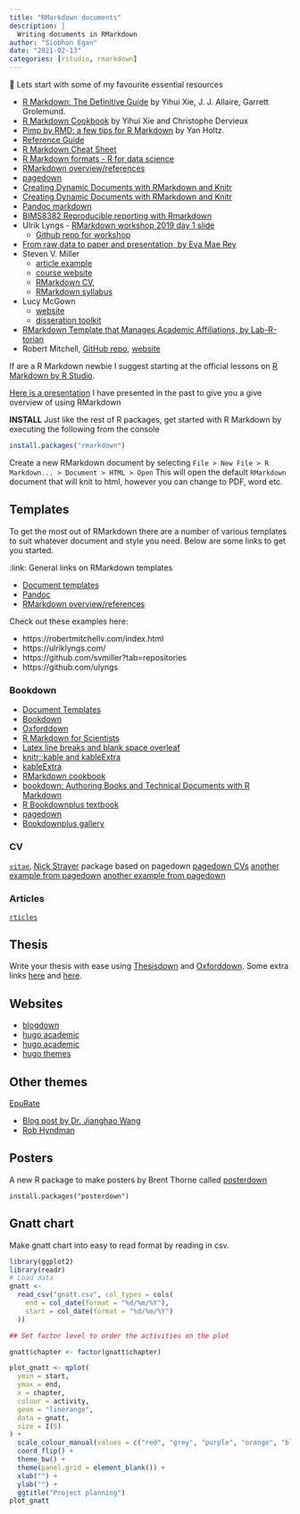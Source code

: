 ```yaml
---
title: "RMarkdown documents"
description: |
  Writing documents in RMarkdown
author: "Siobhon Egan"
date: "2021-02-13"
categories: [rstudio, rmarkdown]
---
```


🔗 Lets start with some of my favourite essential resources

-   [R Markdown: The Definitive Guide](https://bookdown.org/yihui/rmarkdown/) by Yihui Xie, J. J. Allaire, Garrett Grolemund.
-   [R Markdown Cookbook](https://bookdown.org/yihui/rmarkdown-cookbook/) by Yihui Xie and Christophe Dervieux
-   [Pimp by RMD: a few tips for R Markdown](https://holtzy.github.io/Pimp-my-rmd/) by Yan Holtz.
-   [Reference Guide](https://rstudio.com/wp-content/uploads/2015/03/rmarkdown-reference.pdf?_ga=2.203245073.1802232962.1587452707-209816525.1575608236)
-   [R Markdown Cheat Sheet](https://github.com/rstudio/cheatsheets/raw/master/rmarkdown-2.0.pdf)
-   [R Markdown formats - R for data science](https://r4ds.had.co.nz/r-markdown-formats.html)
-   [RMarkdown overview/references](https://rmarkdown.rstudio.com/docs/)
-   [pagedown](https://rstudio.github.io/pagedown/#pagedjs)
-   [Creating Dynamic Documents with RMarkdown and Knitr](https://rpubs.com/ivim/Rmd-v1)
-   [Creating Dynamic Documents with RMarkdown and Knitr](https://rstudio-pubs-static.s3.amazonaws.com/180546_e2d5bf84795745ebb5cd3be3dab71fca.html#71_code_folding)
-   [Pandoc markdown](https://rmarkdown.rstudio.com/authoring_pandoc_markdown.html%23raw-tex#Pandoc_Markdown)
-   [BIMS8382 Reproducible reporting with Rmarkdown](https://bioconnector.github.io/workshops/r-rmarkdown.html)
-   Ulrik Lyngs - [RMarkdown workshop 2019 day 1 slide](https://ulyngs.github.io/rmarkdown-workshop-2019/slides/Day1.html#1)
    -   [Github repo for workshop](https://github.com/ulyngs/rmarkdown-workshop-2019)
-   [From raw data to paper and presentation, by Eva Mae Rey](https://github.com/EvaMaeRey/from_raw_data_to_paper_and_presentation)
-   Steven V. Miller
    -   [article example](https://github.com/svmiller/svm-r-markdown-templates/tree/master/article-example)
    -   [course website](https://github.com/svmiller/course-website)
    -   [RMarkdown CV](http://svmiller.com/blog/2016/03/svm-r-markdown-cv/),
    -   [RMarkdown syllabus](http://svmiller.com/blog/2016/07/r-markdown-syllabus/)
-   Lucy McGown
    -   [website](https://www.lucymcgowan.com/)
    -   [disseration toolkit](https://github.com/LucyMcGowan/dissertation-toolkit/tree/master/thesis)
-   [RMarkdown Template that Manages Academic Affiliations, by Lab-R-torian](https://labrtorian.com/2019/08/26/rmarkdown-template-that-manages-academic-affiliations/)
-   Robert Mitchell, [GitHub repo](https://github.com/robertmitchellv/robertmitchellv.github.io), [website](http://robertmitchellv.com/#)

If are a R Markdown newbie I suggest starting at the official lessons on [R Markdown by R Studio](https://rmarkdown.rstudio.com/).

[Here is a presentation](https://docs.google.com/presentation/d/e/2PACX-1vRpQkv2wRcJILZ69i9H9z38XukVGi94XjdkTzwlVXhbHaG4aqVn2QZ3mo01xeixsw_SgtxnOkZ299Rm/pub?start=false&loop=false&delayms=3000) I have presented in the past to give you a give overview of using RMarkdown

**INSTALL** Just like the rest of R packages, get started with R Markdown by executing the following from the console

``` r
install.packages("rmarkdown")
```

Create a new RMarkdown document by selecting `File > New File > R Markdown... > Document > HTML > Open` This will open the default `RMarkdown` document that will knit to html, however you can change to PDF, word etc.

## Templates

To get the most out of RMarkdown there are a number of various templates to suit whatever document and style you need. Below are some links to get you started.

:link: General links on RMarkdown templates

-   [Document templates](https://bookdown.org/yihui/rmarkdown/document-templates.html)
-   [Pandoc](https://pandoc.org/MANUAL.html)
-   [RMarkdown overview/references](https://rmarkdown.rstudio.com/docs/)

Check out these examples here:

-   https://robertmitchellv.com/index.html
-   https://ulriklyngs.com/
-   https://github.com/svmiller?tab=repositories
-   https://github.com/ulyngs

### Bookdown

-   [Document Templates](https://bookdown.org/yihui/rmarkdown/document-templates.html)
-   [Bookdown](https://bookdown.org/yihui/rmarkdown/books.html)
-   [Oxforddown](https://ulyngs.github.io/oxforddown/)
-   [R Markdown for Scientists](https://rmd4sci.njtierney.com/figures-tables-captions-.html)
-   [Latex line breaks and blank space overleaf](https://www.overleaf.com/learn/latex/line_breaks_and_blank_spaces)
-   [knitr::kable and kableExtra](http://haozhu233.github.io/kableExtra/awesome_table_in_pdf.pdf)
-   [kableExtra](http://haozhu233.github.io/kableExtra/)
-   [RMarkdown cookbook](https://bookdown.org/yihui/rmarkdown-cookbook/)
-   [bookdown: Authoring Books and Technical Documents with R Markdown](https://bookdown.org/yihui/bookdown/why-read-this-book.html)
-   [R Bookdownplus textbook](https://bookdown.org/baydap/bookdownplus/bookdownplus.pdf)
-   [pagedown](https://rstudio.github.io/pagedown/#pagedjs)
-   [Bookdownplus gallery](https://bookdownplus.netlify.app/portfolio/)

### CV

[`vitae`](https://ropensci.org/blog/2019/01/10/vitae/), [Nick Strayer](https://github.com/nstrayer/cv) package based on pagedown [pagedown CVs](https://ulyngs.github.io/pagedown-cv/) [another example from pagedown](https://github.com/jienagu/Jiena_McLellan_CV/blob/master/Jiena_McLellan_CV.pdf) [another example from pagedown](https://landongetz.github.io/documents/CV.pdf)

### Articles

[`rticles`](https://github.com/rstudio/rticles)

## Thesis

Write your thesis with ease using [Thesisdown](https://github.com/ismayc/thesisdown) and [Oxforddown](https://ulyngs.github.io/oxforddown/). Some extra links [here](https://livefreeordichotomize.com/2018/09/14/one-year-to-dissertate/) and [here](https://github.com/LucyMcGowan).

## Websites

-   [blogdown](https://bookdown.org/yihui/blogdown/)
-   [hugo academic](https://github.com/gcushen/hugo-academic)
-   [hugo academic](https://georgecushen.com/create-your-website-with-hugo/)
-   [hugo themes](https://themes.gohugo.io/)

## Other themes

[EpuRate](https://github.com/holtzy/epuRate)

-   [Blog post by Dr. Jianghao Wang](http://jianghao.wang/post/2017-12-08-rmarkdown-templates/)
-   [Rob Hyndman](https://github.com/robjhyndman/MonashEBSTemplates)

## Posters

A new R package to make posters by Brent Thorne called [posterdown](https://github.com/brentthorne/posterdown)

`install.packages("posterdown")`

## Gnatt chart

Make gnatt chart into easy to read format by reading in csv.

```r
library(ggplot2)
library(readr)
# Load data
gnatt <-
  read_csv("gnatt.csv", col_types = cols(
    end = col_date(format = "%d/%m/%Y"),
    start = col_date(format = "%d/%m/%Y")
  ))

## Set factor level to order the activities on the plot

gnatt$chapter <- factor(gnatt$chapter)

plot_gnatt <- qplot(
  ymin = start,
  ymax = end,
  x = chapter,
  colour = activity,
  geom = "linerange",
  data = gnatt,
  size = I(5)
) +
  scale_colour_manual(values = c("red", "grey", "purple", "orange", "blue")) +
  coord_flip() +
  theme_bw() +
  theme(panel.grid = element_blank()) +
  xlab("") +
  ylab("") +
  ggtitle("Project planning")
plot_gnatt
```
